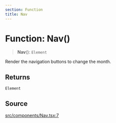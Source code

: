 ```yaml
---
section: Function
title: Nav
---
```


# Function: Nav()

> **Nav**(): `Element`

Render the navigation buttons to change the month.

## Returns

`Element`

## Source

[src/components/Nav.tsx:7](https://github.com/gpbl/react-day-picker/blob/854070dd0/src/components/Nav.tsx#L7)
